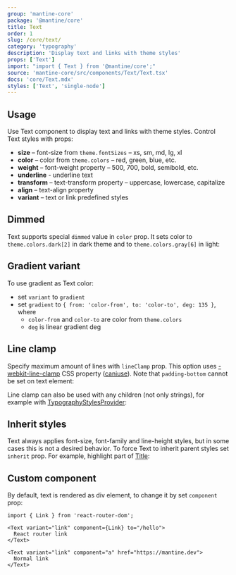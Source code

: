 ```yaml
---
group: 'mantine-core'
package: '@mantine/core'
title: Text
order: 1
slug: /core/text/
category: 'typography'
description: 'Display text and links with theme styles'
props: ['Text']
import: "import { Text } from '@mantine/core';"
source: 'mantine-core/src/components/Text/Text.tsx'
docs: 'core/Text.mdx'
styles: ['Text', 'single-node']
---
```



## Usage

Use Text component to display text and links with theme styles. Control Text styles with props:

- **size** – font-size from `theme.fontSizes` – xs, sm, md, lg, xl
- **color** – color from `theme.colors` – red, green, blue, etc.
- **weight** – font-weight property – 500, 700, bold, semibold, etc.
- **underline** - underline text
- **transform** – text-transform property – uppercase, lowercase, capitalize
- **align** – text-align property
- **variant** – text or link predefined styles

<Demo data={TextDemos.usage} />

## Dimmed

Text supports special `dimmed` value in `color` prop. It sets color to `theme.colors.dark[2]` in dark theme and to `theme.colors.gray[6]` in light:

<Demo data={TextDemos.dimmed} />

## Gradient variant

To use gradient as Text color:

- set `variant` to `gradient`
- set `gradient` to `{ from: 'color-from', to: 'color-to', deg: 135 }`, where
  - `color-from` and `color-to` are color from `theme.colors`
  - `deg` is linear gradient deg

<Demo data={TextDemos.gradient} />

## Line clamp

Specify maximum amount of lines with `lineClamp` prop. This option uses [-webkit-line-clamp](https://developer.mozilla.org/en-US/docs/Web/CSS/-webkit-line-clamp)
CSS property ([caniuse](https://caniuse.com/css-line-clamp)). Note that `padding-bottom` cannot be set on text element:

<Demo data={TextDemos.linesConfigurator} />

Line clamp can also be used with any children (not only strings), for example with [TypographyStylesProvider](/core/typography-styles-provider/):

<Demo data={TextDemos.lineClamp} />

## Inherit styles

Text always applies font-size, font-family and line-height styles,
but in some cases this is not a desired behavior. To force Text to inherit parent
styles set `inherit` prop. For example, highlight part of [Title](/core/title/):

<Demo data={TextDemos.inherit} />

## Custom component

By default, text is rendered as div element, to change it by set `component` prop:

```tsx
import { Link } from 'react-router-dom';

<Text variant="link" component={Link} to="/hello">
  React router link
</Text>

<Text variant="link" component="a" href="https://mantine.dev">
  Normal link
</Text>
```
